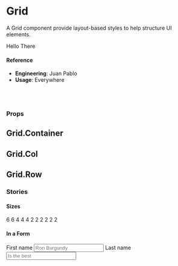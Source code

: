 
<Meta title="🛠 Utilities/UI Convenience/Grid" component={Grid} />

# Grid

A Grid component provide layout-based styles to help structure UI elements.

<Preview>
  <Story name="default">
    <Grid>
      <Grid.Col size="8, 6@lg">
        <Card hover>Hello</Card>
      </Grid.Col>
      <Grid.Col size="4, 6@lg">
        <Card hover>There</Card>
      </Grid.Col>
    </Grid>
  </Story>
</Preview>

#### Reference

- **Engineering**: Juan Pablo
- **Usage**: Everywhere

<br />
<br />

### Props

<Props of={Grid} />

## Grid.Container

<Props of={Grid.Container} />

## Grid.Col

<Props of={Grid.Col} />

## Grid.Row

<Props of={Grid.Row} />

### Stories

#### Sizes

<Preview>
  <Story name="Sizes">
    <div>
      <Grid style={{ marginBottom: 10 }}>
        <Grid.Col size="6@md">
          <Card hover>6</Card>
        </Grid.Col>
        <Grid.Col size="6@md">
          <Card hover>6</Card>
        </Grid.Col>
      </Grid>
      <Grid style={{ marginBottom: 10 }}>
        <Grid.Col size="4@md">
          <Card hover>4</Card>
        </Grid.Col>
        <Grid.Col size="4@md">
          <Card hover>4</Card>
        </Grid.Col>
        <Grid.Col size="4@md">
          <Card hover>4</Card>
        </Grid.Col>
      </Grid>
      <Grid style={{ marginBottom: 10 }}>
        <Grid.Col size="2@md">
          <Card hover>2</Card>
        </Grid.Col>
        <Grid.Col size="2@md">
          <Card hover>2</Card>
        </Grid.Col>
        <Grid.Col size="2@md">
          <Card hover>2</Card>
        </Grid.Col>
        <Grid.Col size="2@md">
          <Card hover>2</Card>
        </Grid.Col>
        <Grid.Col size="2@md">
          <Card hover>2</Card>
        </Grid.Col>
        <Grid.Col size="2@md">
          <Card hover>2</Card>
        </Grid.Col>
      </Grid>
    </div>
  </Story>
</Preview>

#### In a Form

<Preview>
  <Story name="In a Form">
    <form>
      <FormGroup.Grid>
        <Grid.Col size="4">
          <Input.Static align="right">First name</Input.Static>
        </Grid.Col>
        <Grid.Col size="8">
          <Input placeholder="Ron Burgundy" />
        </Grid.Col>
      </FormGroup.Grid>
      <FormGroup.Grid>
        <Grid.Col size="4">
          <Input.Static align="right">Last name</Input.Static>
        </Grid.Col>
        <Grid.Col size="8">
          <Input placeholder="Is the best" />
        </Grid.Col>
      </FormGroup.Grid>
    </form>
  </Story>
</Preview>
